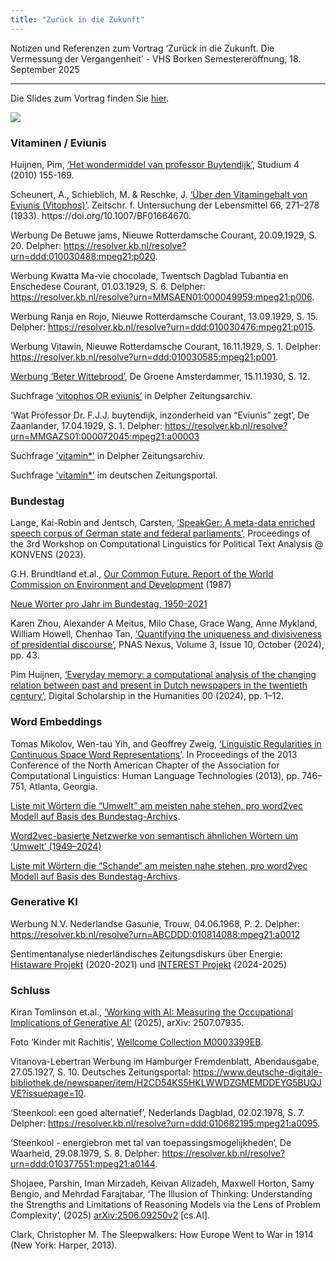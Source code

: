 ```yaml
---
title: "Zurück in die Zukunft"
---
```


Notizen und Referenzen zum Vortrag 'Zurück in die Zukunft. Die Vermessung der Vergangenheit' - VHS Borken Semestereröffnung, 18. September 2025

---

Die Slides zum Vortrag finden Sie [hier](documents/phuijnen_vhs.pdf).

![](images/phuijnen1.jpeg){fig-align="left"}

### Vitaminen / Eviunis

Huijnen, Pim, [‘Het wondermiddel van professor Buytendijk’](https://platform.openjournals.nl/studium/article/view/20214), Studium 4 (2010) 155-169.

Scheunert, A., Schieblich, M. & Reschke, J. ['Über den Vitamingehalt von Eviunis (Vitophos)'](https://rdcu.be/eGOFh). Zeitschr. f. Untersuchung der Lebensmittel 66, 271–278 (1933). https://doi.org/10.1007/BF01664670.

Werbung De Betuwe jams, Nieuwe Rotterdamsche Courant, 20.09.1929, S. 20. Delpher: <https://resolver.kb.nl/resolve?urn=ddd:010030488:mpeg21:p020>.

Werbung Kwatta Ma-vie chocolade, Twentsch Dagblad Tubantia en Enschedese Courant, 01.03.1929, S. 6. Delpher: <https://resolver.kb.nl/resolve?urn=MMSAEN01:000049959:mpeg21:p006>.

Werbung Ranja en Rojo, Nieuwe Rotterdamsche Courant, 13.09.1929, S. 15. Delpher: <https://resolver.kb.nl/resolve?urn=ddd:010030476:mpeg21:p015>.

Werbung Vitawin, Nieuwe Rotterdamsche Courant, 16.11.1929, S. 1. Delpher: <https://resolver.kb.nl/resolve?urn=ddd:010030585:mpeg21:p001>.

[Werbung 'Beter Wittebrood'](http://historisch.groene.nl/nummer/1930-11-15/pagina/12), De Groene Amsterdammer, 15.11.1930, S. 12.

Suchfrage ['vitophos OR eviunis'](https://www.delpher.nl/nl/kranten/results?query=vitophos+OR+eviunis&coll=ddd) in Delpher Zeitungsarchiv.

'Wat Professor Dr. F.J.J. buytendijk, inzonderheid van "Eviunis" zegt', De Zaanlander, 17.04.1929, S. 1. Delpher: <https://resolver.kb.nl/resolve?urn=MMGAZS01:000072045:mpeg21:a00003>

Suchfrage ['vitamin*'](https://www.delpher.nl/nl/kranten/results?query=vitamin*&coll=ddd) in Delpher Zeitungsarchiv.

Suchfrage ['vitamin*'](https://www.deutsche-digitale-bibliothek.de/search/newspaper?query=vitamin*) im deutschen Zeitungsportal.

### Bundestag

Lange, Kai-Robin and Jentsch, Carsten, ['SpeakGer: A meta-data enriched speech corpus of German state and federal parliaments'](https://berd-platform.de/records/g3225-rba63), Proceedings of the 3rd Workshop on Computational Linguistics for Political Text Analysis @ KONVENS (2023). 

G.H. Brundtland et.al., [Our Common Future. Report of the World Commission on Environment and Development](https://www.brundtland.co.za/other-publication/brundtland-report-1987-our-common-future/) (1987)

[Neue Wörter pro Jahr im Bundestag, 1950-2021](new_words_per_year.html)

Karen Zhou, Alexander A Meitus, Milo Chase, Grace Wang, Anne Mykland, William Howell, Chenhao Tan, ['Quantifying the uniqueness and divisiveness of presidential discourse'](https://doi.org/10.1093/pnasnexus/pgae431), PNAS Nexus, Volume 3, Issue 10, October (2024), pp. 43.

Pim Huijnen, [‘Everyday memory: a computational analysis of the changing relation between past and present in Dutch newspapers in the twentieth century’](https://doi.org/10.1093/llc/fqad099), Digital Scholarship in the Humanities 00 (2024), pp. 1–12.

### Word Embeddings

Tomas Mikolov, Wen-tau Yih, and Geoffrey Zweig, ['Linguistic Regularities in Continuous Space Word Representations'](https://aclanthology.org/N13-1090/). In Proceedings of the 2013 Conference of the North American Chapter of the Association for Computational Linguistics: Human Language Technologies (2013), pp. 746–751, Atlanta, Georgia.

[Liste mit Wörtern die "Umwelt" am meisten nahe stehen, pro word2vec Modell auf Basis des Bundestag-Archivs](bundestag_w2v_umwelt.html).

[Word2vec-basierte Netzwerke von semantisch ähnlichen Wörtern um ‘Umwelt’ (1949–2024)](umwelt_networks.html)

[Liste mit Wörtern die "Schande" am meisten nahe stehen, pro word2vec Modell auf Basis des Bundestag-Archivs](bundestag_w2v_schande.html).

### Generative KI

Werbung N.V. Nederlandse Gasunie, Trouw, 04.06.1968, P. 2. Delpher: [https://resolver.kb.nl/resolve?urn=ABCDDD:010814088:mpeg21:a0012](https://resolver.kb.nl/resolve?urn=ABCDDD:010814088:mpeg21:a0012)

Sentimentanalyse niederländisches Zeitungsdiskurs über Energie: [Histaware Projekt](https://digitalhistory.hum.uu.nl/projects/35-histaware-mining-historical-trajectories-of-awareness) (2020-2021) und [INTEREST Projekt](https://digitalhistory.hum.uu.nl/projects/46-interest-mining-historical-newspapers-for-sentiments-over-time) (2024-2025)

### Schluss

Kiran Tomlinson et.al., [‘Working with AI: Measuring the Occupational Implications of Generative AI’](https://doi.org/10.48550/arXiv.2507.07935) (2025), arXiv: 2507.07935.

Foto 'Kinder mit Rachitis', [Wellcome Collection M0003399EB](https://wellcomecollection.org/works/t3rrbtsm).

Vitanova-Lebertran Werbung im Hamburger Fremdenblatt, Abendausgabe, 27.05.1927, S. 10. Deutsches Zeitungsportal: [https://www.deutsche-digitale-bibliothek.de/newspaper/item/H2CD54KS5HKLWWDZGMEMDDEYG5BUQJVE?issuepage=10](https://www.deutsche-digitale-bibliothek.de/newspaper/item/H2CD54KS5HKLWWDZGMEMDDEYG5BUQJVE?issuepage=10).

'Steenkool: een goed alternatief', Nederlands Dagblad, 02.02.1978, S. 7. Delpher: [https://resolver.kb.nl/resolve?urn=ddd:010682195:mpeg21:a0095](https://resolver.kb.nl/resolve?urn=ddd:010682195:mpeg21:a0095).

'Steenkool - energiebron met tal van toepassingsmogelijkheden', De Waarheid, 29.08.1979, S. 8. Delpher: [https://resolver.kb.nl/resolve?urn=ddd:010377551:mpeg21:a0144](https://resolver.kb.nl/resolve?urn=ddd:010377551:mpeg21:a0144).

Shojaee, Parshin, Iman Mirzadeh, Keivan Alizadeh, Maxwell Horton, Samy Bengio, and Mehrdad Farajtabar, 'The Illusion of Thinking: Understanding the Strengths and Limitations of Reasoning Models via the Lens of Problem Complexity', (2025) [arXiv:2506.09250v2](https://arxiv.org/abs/2506.09250v2) [cs.AI].

Clark, Christopher M. The Sleepwalkers: How Europe Went to War in 1914 (New York: Harper, 2013).


